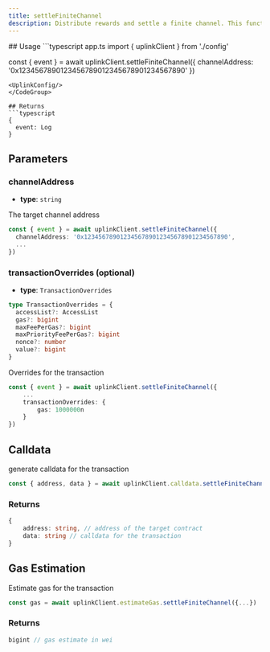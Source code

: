 ```yaml
---
title: settleFiniteChannel
description: Distribute rewards and settle a finite channel. This function is callable by anyone after the channel `mintEnd` has passed.
---
```




<SdkQuickstart />
## Usage
<CodeGroup>
```typescript app.ts
import { uplinkClient } from './config'

const { event } = await uplinkClient.settleFiniteChannel({
    channelAddress: '0x1234567890123456789012345678901234567890'
})
```
<UplinkConfig/>
</CodeGroup>

## Returns
```typescript
{ 
  event: Log 
}
```
## Parameters

### channelAddress
- **type**: `string`

The target channel address
```typescript
const { event } = await uplinkClient.settleFiniteChannel({
  channelAddress: '0x1234567890123456789012345678901234567890',
  ...
})
```
### transactionOverrides (optional)
- **type**: `TransactionOverrides`
```typescript
type TransactionOverrides = {
  accessList?: AccessList
  gas?: bigint
  maxFeePerGas?: bigint
  maxPriorityFeePerGas?: bigint
  nonce?: number
  value?: bigint
}
```

Overrides for the transaction


```typescript
const { event } = await uplinkClient.settleFiniteChannel({
    ...
    transactionOverrides: {
        gas: 1000000n
    }
})
```

## Calldata

generate calldata for the transaction

```typescript
const { address, data } = await uplinkClient.calldata.settleFiniteChannel({...})
```

### Returns 
```typescript
{
    address: string, // address of the target contract
    data: string // calldata for the transaction
}
```

## Gas Estimation

Estimate gas for the transaction

```typescript
const gas = await uplinkClient.estimateGas.settleFiniteChannel({...})
```

### Returns
```typescript
bigint // gas estimate in wei
```
